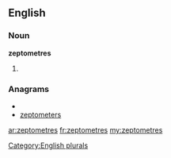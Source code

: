 ==English==

===Noun===
'''zeptometres'''

# {{plural of|[[zeptometre]]}}

===Anagrams===
* {{alphagram|eeemoprsttz}}
* [[zeptometers#English|zeptometers]]

[[Category:English plurals]]

[[ar:zeptometres]]
[[fr:zeptometres]]
[[my:zeptometres]]